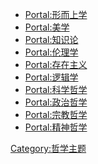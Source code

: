 * [[Portal:形而上学|Portal:形而上学]]
* [[Portal:美学|Portal:美学]]
* [[Portal:知识论|Portal:知识论]]
* [[Portal:伦理学|Portal:伦理学]]
* [[Portal:存在主义|Portal:存在主义]]
* [[Portal:逻辑学|Portal:逻辑学]]
* [[Portal:科学哲学|Portal:科学哲学]]
* [[Portal:政治哲学|Portal:政治哲学]]
* [[Portal:宗教哲学|Portal:宗教哲学]]
* [[Portal:精神哲学|Portal:精神哲学]]

[[Category:哲学主题|Category:哲学主题]]